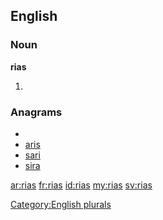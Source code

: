 ==English==

===Noun===
'''rias'''

# {{plural of|[[ria]]}}

===Anagrams===
* {{alphagram|[[airs#English|airs]]}} 
* [[aris#English|aris]]
* [[sari#English|sari]]
* [[sira#English|sira]]

[[Category:English plurals]]

[[ar:rias]]
[[fr:rias]]
[[id:rias]]
[[my:rias]]
[[sv:rias]]